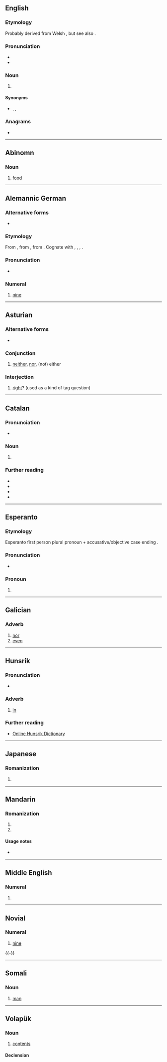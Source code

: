 {{also|NIN|Nin|nín|ñin|nǐn|-nin}}
==English==

===Etymology===
Probably derived from Welsh {{m|cy|nain||grandmother}}, but see also {{etyl|cel-pro|en}} {{m|cel-pro|*nana||grandmother}}.

===Pronunciation===
* {{IPA|en|/nɪn/}}
* {{rhymes|en|ɪn}}

===Noun===
{{en-noun}}

# {{lb|en|dialect|Liverpool}} {{n-g|Affectionate name for a [[grandmother]].}}

====Synonyms====
* {{l|en|nan}}, {{l|en|nana}}, {{l|en|nanna}}

===Anagrams===
* {{anagrams|en|a=inn|INN|NNI|inn}}

----

==Abinomn==

===Noun===
{{head|bsa|noun}}

# [[food]]

----

==Alemannic German==
{{enum|gsw|acht|zää|cardinal number|9}}

===Alternative forms===
* {{alter|gsw|nine|nüün}}

===Etymology===
From {{inh|gsw|gmh|niun}}, from {{inh|gsw|goh|niun}}, from {{inh|gsw|gem-pro|*newun}}. Cognate with {{cog|de|neun}}, {{cog|nl|negen}}, {{cog|en|nine}}, {{cog|is|níu}}.

===Pronunciation===
* {{IPA|gsw|/nin/}}

===Numeral===
{{head|gsw|numeral|cat2=cardinal numbers}}

# {{lb|gsw|Alsatian}} [[nine]]

----

==Asturian==

===Alternative forms===
* {{l|ast|ñin}} {{qualifier|conjunction}}

===Conjunction===
{{head|ast|conjunction}}

# [[neither]], [[nor]], (not) either

===Interjection===
{{head|ast|interjection}}

# [[right]]? (used as a kind of tag question)

----

==Catalan==

===Pronunciation===
* {{ca-IPA}}

===Noun===
{{ca-noun|m|f=nina}}

# {{lb|ca|dialectal}} {{alt form|ca|nen}}

===Further reading===
* {{R:IEC2}}
* {{R:GDLC}}
* {{R:DNV}}
* {{R:DCVB}}

----

==Esperanto==

===Etymology===
Esperanto first person plural pronoun {{m|eo|ni}} + accusative/objective case ending {{m|eo|-n}}.

===Pronunciation===
* {{audio|eo|LL-Q143 (epo)-Lepticed7-nin.wav|Audio}}

===Pronoun===
{{head|eo|pronoun form}}

# {{eo-form of|ni|n-pron}}

----

==Galician==

===Adverb===
{{head|gl|adverb}}

# [[nor]]
# [[even]]

----

==Hunsrik==

===Pronunciation===
* {{IPA|hrx|/nin/}}

===Adverb===
{{head|hrx|adverb}}

# [[in]]

===Further reading===
* [https://hunsriqueanoriograndense.wordpress.com/dicionario-werterbuch/ Online Hunsrik Dictionary]

----

==Japanese==

===Romanization===
{{ja-romaji}}

# {{ja-romanization of|にん}}

----

==Mandarin==

===Romanization===
{{cmn-pinyin}}

# {{nonstandard spelling of|cmn|sc=Latn|nín}}
# {{nonstandard spelling of|cmn|sc=Latn|nǐn}}

====Usage notes====
* {{cmn-toneless-note}}

----

==Middle English==

===Numeral===
{{head|enm|numeral}}

# {{alt form|enm|nyne}}

----

==Novial==
{{cardinalbox|nov|8|9|10|ot|dek|ord=ninesmi}}

===Numeral===
{{head|nov|numeral}}

# {{cln|nov|cardinal numbers}} [[nine]]

{{-}}

----

==Somali==

===Noun===
{{so-noun}}

# [[man]]

----

==Volapük==

===Noun===
{{vo-noun}}

# [[contents]]

====Declension====
{{vo-decl-noun}}